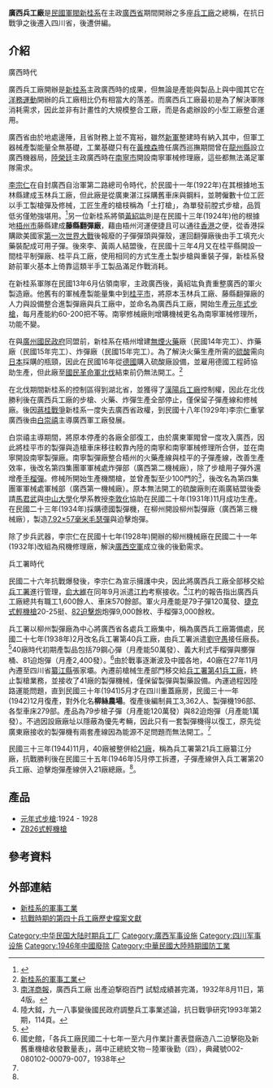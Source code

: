 
'''廣西兵工廠'''是[[民國軍閥|民國軍閥]][[新桂系|新桂系]]在主政[[廣西省|廣西省]]期間開辦之多座[[兵工廠|兵工廠]]之總稱，在抗日戰爭之後遷入四川省，後遭併編。

==介紹==

;廣西時代

廣西兵工廠開辦是[[新桂系|新桂系]]主政廣西時的成果，但無論是產能與製品上與中國其它在[[洋務運動|洋務運動]]開辦的兵工廠相比仍有相當大的落差。而廣西兵工廠最初是為了解決軍隊消耗需求，因此並非有計畫性的大規模整合工廠，而是各處辦設的小型工廠整合運用。

廣西省由於地處邊陲，且省財務上並不寬裕，雖然[[新軍|新軍]]整建時有納入其中，但軍工器械產製能量全無基礎，工業基礎只有在[[黃槐森|黃槐森]]擔任廣西巡撫期間曾在[[龍州縣|龍州縣]]設立廣西機器局，[[陸榮廷|陸榮廷]]主政廣西時在[[南寧市|南寧市]]開設南寧軍械修理廠，這些都無法滿足軍隊需求。

[[李宗仁|李宗仁]]在自封廣西自治軍第二路總司令時代，於民國十一年(1922年)在其根據地玉林縣建成玉林兵工廠，但此廠是從廣東湛江採購舊車床與鋼料，並聘僱數十位工匠以手工製槍彈及修械，工匠生產的槍枝稱為「土打槍」，為單發前膛式步槍，品質低劣僅勉強堪用。<ref name="國">{{cite book |title=中國近代兵器工業:清末至民國的兵器工業|author=《中國近代兵器工業》編審委員會|publisher=國防工業出版社 |year=1998|ISBN=7-118-01786-8}}</ref>{{rp|379}}另一位新桂系將領[[黃紹竑|黃紹竑]]則是在民國十三年(1924年)他的根據地[[梧州市|梧州市]]藤縣建成'''藤縣翻彈廠'''，藉由梧州河運便捷且可以通往[[香港|香港]]之便，從香港採購歐美國家[[第一次世界大戰|第一次世界大戰]]後報廢的子彈彈頭與彈殼，運回翻彈廠後由手工填充火藥裝配成可用子彈。後來李、黃兩人結盟後，在民國十三年4月又在桂平縣開設一間桂平制彈廠、桂平兵工廠，使用相同的方式生產土製步槍與重裝子彈，新桂系發跡前軍火基本上倚靠這類半手工製品滿足作戰消耗。

在新桂系軍隊在民國13年6月佔領南寧，主政廣西後，黃紹竑負責重整廣西的軍火製造廠。他舊有的軍械產製能量集中到[[桂平市|桂平市]]，將原本玉林兵工廠、藤縣翻彈廠的人力與設備整合進製彈廠與兵工廠中，並命名為廣西兵工廠，開始生產[[元年式步槍|元年式步槍]]，每月產能約60-200把不等。南寧修械廠則增購機械更名為南寧軍械修理所，功能不變。

在與[[廣州國民政府|廣州國民政府]]同盟前，新桂系在梧州增建[[無煙火藥|無煙火藥]]廠（民國14年完工）、炸藥廠（民國15年完工）、炸彈廠（民國15年完工）。為了解決火藥生產所需的[[硫酸|硫酸]]需向[[日本|日本]]採購的瓶頸，因此在民國16年從[[德國|德國]]購入硫酸廠設備，並雇用德國工程師協助生產，但此廠至[[國民革命軍北伐|國民革命軍北伐]]結束前仍無法開工。<ref>[http://www.gxdfz.org.cn/shihaigouceng/shihaizh/201612/t20161207_33861.html 新桂系的軍事工業]</ref>

在北伐期間新桂系的控制區得到湖北省，並獲得了[[漢陽兵工廠|漢陽兵工廠]]控制權，因此在北伐勝利後在廣西兵工廠的步槍、火藥、炸彈生產全部停止，僅保留子彈產線和修械廠。後因[[蔣桂戰爭|蔣桂戰爭]]新桂系一度失去廣西省政權，到民國十八年(1929年)李宗仁重掌廣西後由[[白崇禧|白崇禧]]主導廣西軍工廠發展。

白崇禧主導期間，將原本停產的各廠全部復工，由於廣東軍閥曾一度攻入廣西，因此將桂平市的製彈與造槍車床移往較靠內陸的南寧和南寧軍械修理所合併，並在南寧開設南寧製彈廠。南寧製彈廠整合梧州的火藥產線與桂平的子彈產線，改善生產效率，後改名第四集團軍軍械處炸彈部（廣西第二機械廠），除了步槍用子彈外還增產[[手榴彈|手榴彈]]。修械所開始生產機關槍，並曾產製至少100門的{{link-en|斯托克斯迫擊炮|Stokes mortar}}<ref>[[南洋商報|南洋商報]]，廣西兵工廠 出產迫撃砲百門 試騐成績甚完滿，1932年8月11日，第4版。</ref>，後改名為第四集團軍軍械處軍械部（廣西第一機械廠）。原本無法開工的硫酸廠則在兩廣結盟後委請[[馬君武|馬君武]]與[[中山大學|中山大學]]化學系教授[[李敦化|李敦化]]協助在民國二十年(1931年)11月成功生產。在民國二十三年(1934年)採購德國製彈機，在柳州開設柳州製彈廠（廣西第三機械廠），製造[[7.92×57毫米毛瑟彈|7.92×57毫米毛瑟彈]]與迫擊炮彈。

除了步兵武器，李宗仁在民國十七年(1928年)開辦的柳州機械廠在民國二十一年(1932年)改組為飛機修理廠，解決[[廣西空軍|廣西空軍]]成立後的後勤需求。

;兵工署時代

民國二十六年抗戰爆發後，李宗仁為宣示擁護中央，因此將廣西兵工廠全部移交給[[兵工署|兵工署]]進行管理，[[俞大維|俞大維]]在同年9月派遣[[江杓|江杓]]考察接收。<ref>陸大鉞，九一八事變後國民政府調整兵工事業述論，抗日戰爭研究1993年第2期，114頁。</ref>江杓的報告指出廣西兵工廠總共有職工1,600餘人、車床570餘部。軍火月產能是79子彈120萬發、[[ZB26式輕機槍|捷克式輕機槍]]20-25挺、[[82迫擊炮|82迫擊炮]]炮彈9,000餘枚、手榴彈3,000餘枚。

兵工署以柳州製彈廠為中心將廣西省各處兵工廠集中，稱為廣西兵工廠籌備處，民國二十七年(1938年)2月改名兵工署第40兵工廠，由兵工署派遣[[劉守愚|劉守愚]]接任廠長。<ref name="中">{{cite book |title=中國兵工製造業發展史|author=王國強|publisher=黎明文化出版有限公司 |year=1987| ISBN=}}</ref>{{rp|204}}40廠時代初期產製品包括79鋼心彈（月產能50萬發）、義大利式手榴彈與擲彈桶、81迫炮彈（月產2,400發）。<ref>國史館，「各兵工廠民國二十七年一至六月作業計畫表暨廠造八二迫擊砲及新舊重機槍收發數量表」，蔣中正總統文物－陸軍後勤（四），典藏號002-080102-00079-007，1938年</ref>由於戰事逐漸波及中國各地，40廠在27年11月內遷至四川省[[纂江區|纂江縣]]張家壩。內遷前槍械生產部門移交給[[廣東兵工廠|兵工署第41兵工廠]]，終止製槍業務，並接收了41廠的製彈機械，僅保留製彈與製藥設備。內運過程因陸路運能問題，直到民國三十年(1941)5月才在四川重蓋廠房，民國三十一年(1942)12月復產，對外化名'''柳絲農場'''。復產後編制員工3,362人、製彈機196部、各型車床279部。產品為79步槍子彈（月產能120萬發）與82迫炮彈（月產能1萬發）。不過因設廠廠址以隱蔽為優先考輛，因此只有一套製彈機得以復工，原先從廣東廠接收的製彈機有兩套產線因為能源不足問題而無法開工。<ref name=中/>{{rp|205}}

民國三十三年(1944)11月，40廠被整併給[[金陵兵工廠|21廠]]，稱為兵工署第21兵工廠纂江分廠，抗戰勝利後在民國三十五年(1946年)5月停工拆遷，子彈產線併入兵工署第20兵工廠、迫擊炮彈產線併入21廠總廠。<ref name=國/>{{rp|342}}。

==產品==
*[[元年式步槍|元年式步槍]]:1924 - 1928
*[[ZB26式輕機槍|ZB26式輕機槍]]

==參考資料==
{{Reflist}}
==外部連結==
*[http://www.gxdfz.org.cn/shihaigouceng/shihaizh/201612/t20161207_33861.html 新桂系的軍事工業]
*[https://bbs.tiexue.net/post2_13345556_1.html 抗戰時期的第四十兵工廠歷史檔案文獻]

[[Category:中华民国大陆时期兵工厂|Category:中华民国大陆时期兵工厂]]
[[Category:廣西军事设施|Category:廣西军事设施]]
[[Category:四川军事设施|Category:四川军事设施]]
[[Category:1946年中國廢除|Category:1946年中國廢除]]
[[Category:中華民國大陸時期國防工業|Category:中華民國大陸時期國防工業]]